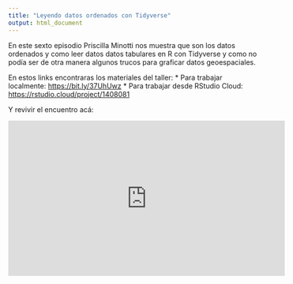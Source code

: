 ```yaml
---
title: "Leyendo datos ordenados con Tidyverse"
output: html_document
---
```


En este sexto episodio Priscilla Minotti nos muestra que son los datos ordenados y como leer datos datos tabulares en R con Tidyverse y como no podía ser de otra manera algunos trucos para graficar datos geoespaciales.

En estos links encontraras los materiales del taller:
* Para trabajar localmente: [https://bit.ly/37UhUwz](https://bit.ly/37UhUwz)
* Para trabajar desde RStudio Cloud: [https://rstudio.cloud/project/1408081](https://rstudio.cloud/project/1408081)

Y revivir el encuentro acá:

<iframe width="560" height="315" src="https://www.youtube-nocookie.com/embed/v39DeY0IDI0" frameborder="0" allow="accelerometer; autoplay; clipboard-write; encrypted-media; gyroscope; picture-in-picture" allowfullscreen></iframe>
